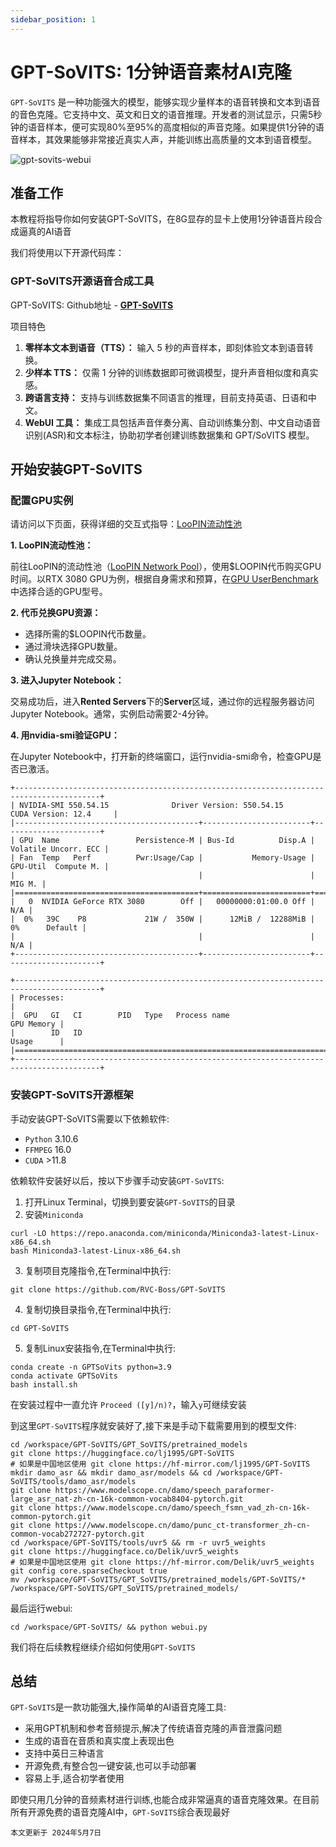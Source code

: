 ```yaml
---
sidebar_position: 1
---
```


# GPT-SoVITS: 1分钟语音素材AI克隆

`GPT-SoVITS` 是一种功能强大的模型，能够实现少量样本的语音转换和文本到语音的音色克隆。它支持中文、英文和日文的语音推理。开发者的测试显示，只需5秒钟的语音样本，便可实现80%至95%的高度相似的声音克隆。如果提供1分钟的语音样本，其效果能够非常接近真实人声，并能训练出高质量的文本到语音模型。

![gpt-sovits-webui](gpt-sovits-install.assets/gpt-sovits-webui.webp)

## 准备工作

本教程将指导你如何安装GPT-SoVITS，在8G显存的显卡上使用1分钟语音片段合成逼真的AI语音

我们将使用以下开源代码库：

### GPT-SoVITS开源语音合成工具

GPT-SoVITS: Github地址 - **[GPT-SoVITS](https://github.com/RVC-Boss/GPT-SoVITS)**

项目特色

1. **零样本文本到语音（TTS）：** 输入 5 秒的声音样本，即刻体验文本到语音转换。
2. **少样本 TTS：** 仅需 1 分钟的训练数据即可微调模型，提升声音相似度和真实感。
3. **跨语言支持：** 支持与训练数据集不同语言的推理，目前支持英语、日语和中文。
4. **WebUI 工具：** 集成工具包括声音伴奏分离、自动训练集分割、中文自动语音识别(ASR)和文本标注，协助初学者创建训练数据集和 GPT/SoVITS 模型。

## 开始安装GPT-SoVITS

### 配置GPU实例

请访问以下页面，获得详细的交互式指导：[LooPIN流动性池](/docs/quick-start/swap)

**1. LooPIN流动性池：**

前往LooPIN的流动性池（[LooPIN Network Pool](https://loopin.network/pool)），使用$LOOPIN代币购买GPU时间。以RTX 3080 GPU为例，根据自身需求和预算，在[GPU UserBenchmark](https://gpu.userbenchmark.com/) 中选择合适的GPU型号。

**2. 代币兑换GPU资源：**

- 选择所需的$LOOPIN代币数量。
- 通过滑块选择GPU数量。
- 确认兑换量并完成交易。

**3. 进入Jupyter Notebook：**

交易成功后，进入**Rented Servers**下的**Server**区域，通过你的远程服务器访问Jupyter Notebook。通常，实例启动需要2-4分钟。

**4. 用nvidia-smi验证GPU：**

在Jupyter Notebook中，打开新的终端窗口，运行nvidia-smi命令，检查GPU是否已激活。

```shell
+-----------------------------------------------------------------------------------------+
| NVIDIA-SMI 550.54.15              Driver Version: 550.54.15      CUDA Version: 12.4     |
|-----------------------------------------+------------------------+----------------------+
| GPU  Name                 Persistence-M | Bus-Id          Disp.A | Volatile Uncorr. ECC |
| Fan  Temp   Perf          Pwr:Usage/Cap |           Memory-Usage | GPU-Util  Compute M. |
|                                         |                        |               MIG M. |
|=========================================+========================+======================|
|   0  NVIDIA GeForce RTX 3080        Off |   00000000:01:00.0 Off |                  N/A |
|  0%   39C    P8             21W /  350W |      12MiB /  12288MiB |      0%      Default |
|                                         |                        |                  N/A |
+-----------------------------------------+------------------------+----------------------+

+-----------------------------------------------------------------------------------------+
| Processes:                                                                              |
|  GPU   GI   CI        PID   Type   Process name                              GPU Memory |
|        ID   ID                                                               Usage      |
|=========================================================================================|
+-----------------------------------------------------------------------------------------+
```

### 安装GPT-SoVITS开源框架

手动安装GPT-SoVITS需要以下依赖软件:

- `Python` 3.10.6
- `FFMPEG` 16.0
- `CUDA` >11.8

依赖软件安装好以后，按以下步骤手动安装`GPT-SoVITS`:

1. 打开Linux Terminal，切换到要安装`GPT-SoVITS`的目录
2. 安装`Miniconda`

```
curl -LO https://repo.anaconda.com/miniconda/Miniconda3-latest-Linux-x86_64.sh
bash Miniconda3-latest-Linux-x86_64.sh
```

3. 复制项目克隆指令,在Terminal中执行:

```
git clone https://github.com/RVC-Boss/GPT-SoVITS
```

4. 复制切换目录指令,在Terminal中执行:

```
cd GPT-SoVITS
```

5. 复制Linux安装指令,在Terminal中执行:

```
conda create -n GPTSoVits python=3.9
conda activate GPTSoVits
bash install.sh
```

在安装过程中一直允许 `Proceed ([y]/n)?`，输入`y`可继续安装

到这里`GPT-SoVITS`程序就安装好了,接下来是手动下载需要用到的模型文件:

```shell
cd /workspace/GPT-SoVITS/GPT_SoVITS/pretrained_models
git clone https://huggingface.co/lj1995/GPT-SoVITS
# 如果是中国地区使用 git clone https://hf-mirror.com/lj1995/GPT-SoVITS
mkdir damo_asr && mkdir damo_asr/models && cd /workspace/GPT-SoVITS/tools/damo_asr/models
git clone https://www.modelscope.cn/damo/speech_paraformer-large_asr_nat-zh-cn-16k-common-vocab8404-pytorch.git
git clone https://www.modelscope.cn/damo/speech_fsmn_vad_zh-cn-16k-common-pytorch.git
git clone https://www.modelscope.cn/damo/punc_ct-transformer_zh-cn-common-vocab272727-pytorch.git
cd /workspace/GPT-SoVITS/tools/uvr5 && rm -r uvr5_weights
git clone https://huggingface.co/Delik/uvr5_weights
# 如果是中国地区使用 git clone https://hf-mirror.com/Delik/uvr5_weights
git config core.sparseCheckout true
mv /workspace/GPT-SoVITS/GPT_SoVITS/pretrained_models/GPT-SoVITS/* /workspace/GPT-SoVITS/GPT_SoVITS/pretrained_models/
```

最后运行webui:

```shell
cd /workspace/GPT-SoVITS/ && python webui.py
```

我们将在后续教程继续介绍如何使用`GPT-SoVITS`

## 总结

`GPT-SoVITS`是一款功能强大,操作简单的AI语音克隆工具:

- 采用GPT机制和参考音频提示,解决了传统语音克隆的声音泄露问题
- 生成的语音在音质和真实度上表现出色
- 支持中英日三种语言
- 开源免费,有整合包一键安装,也可以手动部署
- 容易上手,适合初学者使用

即使只用几分钟的音频素材进行训练,也能合成非常逼真的语音克隆效果。在目前所有开源免费的语音克隆AI中，`GPT-SoVITS`综合表现最好

`本文更新于 2024年5月7日`